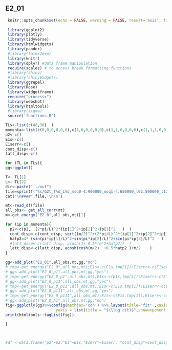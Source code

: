 ## E2_01



```r
 knitr::opts_chunk$set(echo = FALSE, warning = FALSE, result='asis', fig.width = 8)
 
 library(ggplot2)
 library(plotly)
 library(tidyverse)
 library(htmlwidgets)
 library(pander)
 #library(latex2exp)
 library(knitr)
 library(dplyr) #data frame manipulation
 require(scales) # to access break formatting functions
 #library(shiny)
 #library(shinyWidgets)
 library(ggrepel)
 library(Rose)
 library(widgetframe)
 require("processx")
 library(webshot)
 library(htmltools)
 #library(sigma)
 source('functions.R')
```


```r


TLs<-list(c(48,30)  )
momenta<-list(c(0,0,0,0,0,0),c(1,0,0,0,0,0),c(1,1,0,0,0,0),c(1,1,1,0,0,0))
p2<-c()
E1s<-c()
E1serr<-c()
cont_disp<-c()
latt_disp<-c()

for (TL in TLs){
gg<-ggplot()

T<- TL[1]
L<- TL[2]
dir<-paste("../out")
file=sprintf("%s/G2t_T%d_L%d_msq0-4.900000_msq1-4.650000_l02.500000_l12.500000_mu5.000000_g0.000000_rep0_output",dir,T,L)
cat("\n####",file,'\n\n')

mt<-read_df(file)
all_obs<- get_all_corr(mt)
m<-get_energy("E2_0",all_obs,mt)[1]  

for (ip in momenta){
  p2<-c(p2,  (2*pi/L)^2*(ip[1]^2+ip[2]^2+ip[3]^2   )  )
  cont_disp<-c(cont_disp, sqrt((m/2)^2+(2*pi/L)^2*(ip[1]^2+ip[2]^2+ip[3]^2)  )+m/2   )
  hatp2=4* (sin(pi*ip[1]/L)^2+sin(pi*ip[2]/L)^2+sin(pi*ip[3]/L)^2   )
  #latt_disp<-c(latt_disp, acosh(1+ 0.5*(m^2+hatp2))  )
  latt_disp<-c(latt_disp, acosh(cosh(m/2)  +0.5*hatp2 )+m/2    )
}

gg<-add_plot("E2_01",all_obs,mt,gg,"no")
# tmp<-get_energy("E2_0",all_obs,mt);E1s<-c(E1s,tmp[1]);E1serr<-c(E1serr,tmp[2])
# gg<-add_plot("E2_0_p1",all_obs,mt,gg,"yes")
# tmp<-get_energy("E2_0_p1",all_obs,mt);E1s<-c(E1s,tmp[1]);E1serr<-c(E1serr,tmp[2])
# gg<-add_plot("E2_0_p11",all_obs,mt,gg,"yes")
# tmp<-get_energy("E2_0_p11",all_obs,mt);E1s<-c(E1s,tmp[1]);E1serr<-c(E1serr,tmp[2])
# gg<-add_plot("E2_0_p111",all_obs,mt,gg,"yes")
# tmp<-get_energy("E2_0_p111",all_obs,mt);E1s<-c(E1s,tmp[1]);E1serr<-c(E1serr,tmp[2])
# gg<-add_plot("E2_0_A1",all_obs,mt,gg,"no")
fig<-ggplotly(gg)%>%config(mathjax='cdn') %>% layout(title="fit" ,xaxis = list(title = "$t$",showexponent = "all", exponentformat = "e" , range=c(0, 14), autorange = F  ) ,
                      yaxis = list(title = "$\\log c(t)$",showexponent = "all", exponentformat = "e", autorange = T  ))  
print(htmltools::tagList(fig))

}



#df <-data.frame("p2"=p2,"E1"=E1s,"E1err"=E1serr, "cont_disp"=cont_disp , "latt_disp"=latt_disp)

```